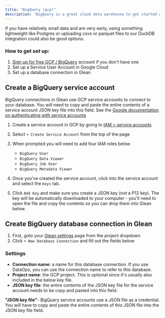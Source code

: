 ```yaml
---
title: "BigQuery (gcp)"
description: "BigQuery is a great cloud data warehouse to get started with: they have a free tier, there are no servers to manage or think about.  They are also good if you need to be HIPAA compliant and don't want to sign onerous enterprise licenses (for US-based healthcare companies).  In short, we recommend using BigQuery if you have moderate amount of data to query and want to set up a cloud data warehouse.  We use BigQuery for Glean's own analytics."
---
```


If you have relatively small data and are very early, using something lightweight like Postgres or uploading csvs or parquet files to our DuckDB integration could also be good options.

### How to get set up:

1. [Sign up for free GCP / BigQuery](https://cloud.google.com/bigquery) account if you don't have one
2. Set up a Service User Account in Google Cloud
3. Set up a database connection in Glean

## Create a BigQuery service account

BigQuery connections in Glean use GCP service accounts to connect to your database.  You will need to copy and paste the entire contents of a service account JSON key file into this field.
See the [Google documentation on authenticating with service accounts](https://cloud.google.com/bigquery/docs/authentication/service-account-file)

1. Create a service account in GCP by going to [IAM > service accounts](https://console.cloud.google.com/iam-admin/serviceaccounts)
2. Select `+ Create Service Account` from the top of the page
3. When prompted you will need to add four IAM roles below

    - `BigQuery User`
    - `BigQuery Data Viewer`
    - `BigQuery Job User`
    - `BigQuery Metadata Viewer`

4. Once you've created the service account, click into the service account and select the `Keys` tab.
5. Click `Add Key` and make sure you create a JSON key (not a P12 key).  The key will be automatically downloaded to your computer - you'll need to open the file and copy the contents so you can drop them into Glean below.

## Create BigQuery database connection in Glean

1. First, goto your [Glean settings](https://glean.io/app/p/settings#database_connections) page from the project dropdown
2. Click `+ New Database Connection` and fill out the fields below

### Settings

- **Connection name**: a name for this database connection.  If you use DataOps, you can use the connection name to refer to this database.
- **Project name**: the GCP project.  This is optional since it's usually also included in the below key file.
- **JSON key file**: the entire contents of the JSON key file for the service account needs to be copy and pasted into this field.

<Info> **"JSON key file"**- BigQuery service accounts use a JSON file as a credential.  You will have to copy and paste the entire contents of this JSON file into the JSON key file field. </Info>
